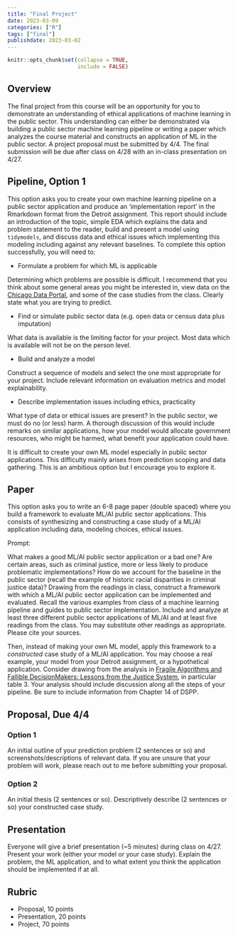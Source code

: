```yaml
---
title: "Final Project"
date: 2023-03-09
categories: ["R"]
tags: ["final"]
publishdate: 2023-03-02
---
```


```r
knitr::opts_chunk$set(collapse = TRUE,
                      include = FALSE)
```

## Overview

The final project from this course will be an opportunity for you to demonstrate an understanding of ethical applications of machine learning in the public sector. This understanding can either be demonstrated via building a public sector machine learning pipeline or writing a paper which analyzes the course material and constructs an application of ML in the public sector. A project proposal must be submitted by 4/4. The final submission will be due after class on 4/28 with an in-class presentation on 4/27.

## Pipeline, Option 1

This option asks you to create your own machine learning pipeline on a public sector application and produce an 'implementation report' in the Rmarkdown format from the Detroit assignment. This report should include an introduction of the topic, simple EDA which explains the data and problem statement to the reader, build and present a model using `tidymodels`, and discuss data and ethical issues which implementing this modeling including against any relevant baselines. To complete this option successfully, you will need to:

- Formulate a problem for which ML is applicable

Determining which problems are possible is difficult. I recommend that you think about some general areas you might be interested in, view data on the [Chicago Data Portal](https://data.cityofchicago.org/), and some of the case studies from the class. Clearly state what you are trying to predict.

- Find or simulate public sector data (e.g. open data or census data plus imputation)

What data is available is the limiting factor for your project. Most data which is available will not be on the person level.

- Build and analyze a model

Construct a sequence of models and select the one most appropriate for your project. Include relevant information on evaluation metrics and model explainability.

- Describe implementation issues including ethics, practicality

What type of data or ethical issues are present? In the public sector, we must do no (or less) harm. A thorough discussion of this would include remarks on similar applications, how your model would allocate government resources, who might be harmed, what benefit your application could have.

It is difficult to create your own ML model especially in public sector applications. This difficulty mainly arises from prediction scoping and data gathering. This is an ambitious option but I encourage you to explore it.

## Paper

This option asks you to write an 6-8 page paper (double spaced) where you build a framework to evaluate ML/AI public sector applications. This consists of synthesizing and constructing a case study of a ML/AI application including data, modeling choices, ethical issues. 

Prompt:

What makes a good ML/AI public sector application or a bad one? Are certain areas, such as criminal justice, more or less likely to produce problematic implementations? How do we account for the baseline in the public sector (recall the example of historic racial disparities in criminal justice data)? Drawing from the readings in class, construct a framework with which a ML/AI public sector application can be implemented and evaluated. Recall the various examples from class of a machine learning pipeline and guides to public sector implementation. Include and analyze at least three different public sector applications of ML/AI and at least five readings from the class. You may substitute other readings as appropriate. Please cite your sources.

Then, instead of making your own ML model, apply this framework to a *constructed* case study of a ML/AI application. You may choose a real example, your model from your Detroit assignment, or a hypothetical application. Consider drawing from the analysis in [Fragile Algorithms and Fallible DecisionMakers: Lessons from the Justice System](https://pubs.aeaweb.org/doi/pdfplus/10.1257/jep.35.4.71), in particular table 3. Your analysis should include discussion along all the steps of your pipeline. Be sure to include information from Chapter 14 of DSPP.

## Proposal, Due 4/4

### Option 1

An initial outline of your prediction problem (2 sentences or so) and screenshots/descriptions of relevant data. If you are unsure that your problem will work, please reach out to me before submitting your proposal.

### Option 2

An initial thesis (2 sentences or so). Descriptively describe (2 sentences or so) your constructed case study.

## Presentation

Everyone will give a brief presentation (~5 minutes) during class on 4/27. Present your work (either your model or your case study). Explain the problem, the ML application, and to what extent you think the application should be implemented if at all.

## Rubric

- Proposal, 10 points
- Presentation, 20 points
- Project, 70 points
